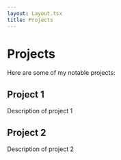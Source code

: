 ```yaml
---
layout: Layout.tsx
title: Projects
---
```


# Projects

Here are some of my notable projects:

## Project 1

Description of project 1

## Project 2

Description of project 2
